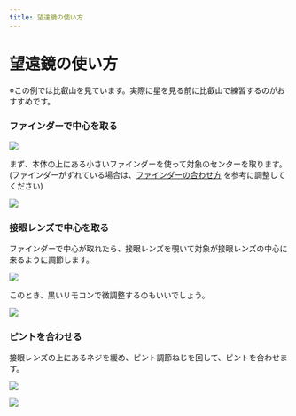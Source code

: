 ```yaml
---
title: 望遠鏡の使い方
---
```



# 望遠鏡の使い方

※この例では比叡山を見ています。実際に星を見る前に比叡山で練習するのがおすすめです。

<Steps>

### ファインダーで中心を取る

![](/img/finder_m.webp)

まず、本体の上にある小さいファインダーを使って対象のセンターを取ります。(ファインダーがずれている場合は、[ファインダーの合わせ方](/dome/finder) を参考に調整してください)

![](/img/finder_look_m.webp)

### 接眼レンズで中心を取る

ファインダーで中心が取れたら、接眼レンズを覗いて対象が接眼レンズの中心に来るように調節します。

![](/img/lens_m.webp)

このとき、黒いリモコンで微調整するのもいいでしょう。

![](/img/lens_remote_m.webp)

### ピントを合わせる

接眼レンズの上にあるネジを緩め、ピント調節ねじを回して、ピントを合わせます。

![](/img/lens_aj_screw_m.webp)

![](/img/lens_look.webp)

</Steps>
